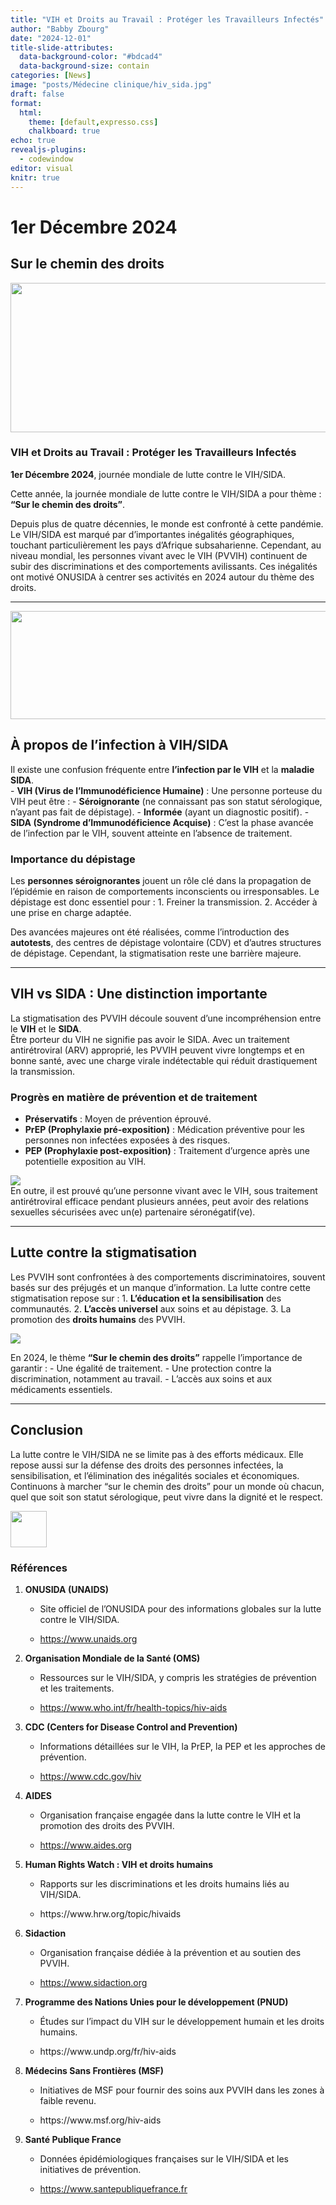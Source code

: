```yaml
---
title: "VIH et Droits au Travail : Protéger les Travailleurs Infectés"
author: "Babby Zbourg"
date: "2024-12-01"
title-slide-attributes: 
  data-background-color: "#bdcad4"
  data-background-size: contain
categories: [News]
image: "posts/Médecine clinique/hiv_sida.jpg"
draft: false 
format: 
  html:
    theme: [default,expresso.css]
    chalkboard: true
echo: true
revealjs-plugins:
  - codewindow
editor: visual
knitr: true
---
```


<link rel="alternate" type="application/rss+xml" title="Babbymed Blog RSS" href="http://babbymed.github.io/bbz.xml">

# 1er Décembre 2024

## Sur le chemin des droits

![](hiv_world.jpg){fig-align="center" width="629" height="239"}

### VIH et Droits au Travail : Protéger les Travailleurs Infectés

**1er Décembre 2024**, journée mondiale de lutte contre le VIH/SIDA.

Cette année, la journée mondiale de lutte contre le VIH/SIDA a pour thème : **"Sur le chemin des droits"**.

Depuis plus de quatre décennies, le monde est confronté à cette pandémie. Le VIH/SIDA est marqué par d’importantes inégalités géographiques, touchant particulièrement les pays d’Afrique subsaharienne. Cependant, au niveau mondial, les personnes vivant avec le VIH (PVVIH) continuent de subir des discriminations et des comportements avilissants. Ces inégalités ont motivé ONUSIDA à centrer ses activités en 2024 autour du thème des droits.

------------------------------------------------------------------------

![](images/clipboard-4075523426.jpeg){width="679" height="173"}

## À propos de l'infection à VIH/SIDA

Il existe une confusion fréquente entre **l'infection par le VIH** et la **maladie SIDA**.\
- **VIH (Virus de l’Immunodéficience Humaine)** : Une personne porteuse du VIH peut être : - **Séroignorante** (ne connaissant pas son statut sérologique, n'ayant pas fait de dépistage). - **Informée** (ayant un diagnostic positif). - **SIDA (Syndrome d’Immunodéficience Acquise)** : C'est la phase avancée de l’infection par le VIH, souvent atteinte en l’absence de traitement.

### Importance du dépistage

Les **personnes séroignorantes** jouent un rôle clé dans la propagation de l’épidémie en raison de comportements inconscients ou irresponsables. Le dépistage est donc essentiel pour : 1. Freiner la transmission. 2. Accéder à une prise en charge adaptée.

Des avancées majeures ont été réalisées, comme l’introduction des **autotests**, des centres de dépistage volontaire (CDV) et d'autres structures de dépistage. Cependant, la stigmatisation reste une barrière majeure.

------------------------------------------------------------------------

## VIH vs SIDA : Une distinction importante

La stigmatisation des PVVIH découle souvent d’une incompréhension entre le **VIH** et le **SIDA**.\
Être porteur du VIH ne signifie pas avoir le SIDA. Avec un traitement antirétroviral (ARV) approprié, les PVVIH peuvent vivre longtemps et en bonne santé, avec une charge virale indétectable qui réduit drastiquement la transmission.

::: box
### Progrès en matière de prévention et de traitement

-   **Préservatifs** : Moyen de prévention éprouvé.
-   **PrEP (Prophylaxie pré-exposition)** : Médication préventive pour les personnes non infectées exposées à des risques.
-   **PEP (Prophylaxie post-exposition)** : Traitement d’urgence après une potentielle exposition au VIH.
:::

![](transmssion_hiv.png)\
En outre, il est prouvé qu'une personne vivant avec le VIH, sous traitement antirétroviral efficace pendant plusieurs années, peut avoir des relations sexuelles sécurisées avec un(e) partenaire séronégatif(ve).

------------------------------------------------------------------------

## Lutte contre la stigmatisation

Les PVVIH sont confrontées à des comportements discriminatoires, souvent basés sur des préjugés et un manque d’information. La lutte contre cette stigmatisation repose sur : 1. **L’éducation et la sensibilisation** des communautés. 2. **L’accès universel** aux soins et au dépistage. 3. La promotion des **droits humains** des PVVIH.

![](hiv_sida.jpg)

En 2024, le thème **"Sur le chemin des droits"** rappelle l’importance de garantir : - Une égalité de traitement. - Une protection contre la discrimination, notamment au travail. - L’accès aux soins et aux médicaments essentiels.

------------------------------------------------------------------------

## Conclusion

La lutte contre le VIH/SIDA ne se limite pas à des efforts médicaux. Elle repose aussi sur la défense des droits des personnes infectées, la sensibilisation, et l'élimination des inégalités sociales et économiques. Continuons à marcher "sur le chemin des droits" pour un monde où chacun, quel que soit son statut sérologique, peut vivre dans la dignité et le respect.

![](logo_hiv.jpg){width="58"}

### Références

1.  **ONUSIDA (UNAIDS)**

    -   Site officiel de l'ONUSIDA pour des informations globales sur la lutte contre le VIH/SIDA.

    -   <https://www.unaids.org>

2.  **Organisation Mondiale de la Santé (OMS)**

    -   Ressources sur le VIH/SIDA, y compris les stratégies de prévention et les traitements.

    -   <https://www.who.int/fr/health-topics/hiv-aids>

3.  **CDC (Centers for Disease Control and Prevention)**

    -   Informations détaillées sur le VIH, la PrEP, la PEP et les approches de prévention.

    -   <https://www.cdc.gov/hiv>

4.  **AIDES**

    -   Organisation française engagée dans la lutte contre le VIH et la promotion des droits des PVVIH.

    -   <https://www.aides.org>

5.  **Human Rights Watch : VIH et droits humains**

    -   Rapports sur les discriminations et les droits humains liés au VIH/SIDA.

    -   https://www.hrw.org/topic/hivaids

6.  **Sidaction**

    -   Organisation française dédiée à la prévention et au soutien des PVVIH.

    -   <https://www.sidaction.org>

7.  **Programme des Nations Unies pour le développement (PNUD)**

    -   Études sur l’impact du VIH sur le développement humain et les droits humains.

    -   https://www.undp.org/fr/hiv-aids

8.  **Médecins Sans Frontières (MSF)**

    -   Initiatives de MSF pour fournir des soins aux PVVIH dans les zones à faible revenu.

    -   https://www.msf.org/hiv-aids

9.  **Santé Publique France**

    -   Données épidémiologiques françaises sur le VIH/SIDA et les initiatives de prévention.

    -   <https://www.santepubliquefrance.fr>
